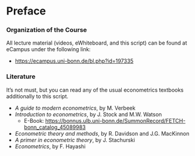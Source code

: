 # Preface {-}

### Organization of the Course {-} 

All lecture material (videos, eWhiteboard, and this script) can be found at eCampus under the following link:

* [https://ecampus.uni-bonn.de/bl.php?id=197335](https://ecampus.uni-bonn.de/bl.php?id=197335)





### Literature {-}

It's not must, but you can read any of the usual econometrics textbooks additionally to this script.

* *A guide to modern econometrics*, by M. Verbeek
* *Introduction to econometrics*, by J. Stock and M.W. Watson 
  * E-Book: [https://bonnus.ulb.uni-bonn.de/SummonRecord/FETCH-bonn_catalog_45089983](https://bonnus.ulb.uni-bonn.de/SummonRecord/FETCH-bonn_catalog_45089983)
* *Econometric theory and methods*, by R. Davidson and J.G. MacKinnon
* *A primer in econometric theory*, by J. Stachurski
* *Econometrics*, by F. Hayashi


